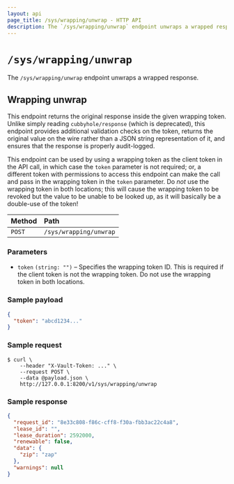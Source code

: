 ```yaml
---
layout: api
page_title: /sys/wrapping/unwrap - HTTP API
description: The `/sys/wrapping/unwrap` endpoint unwraps a wrapped response.
---
```


# `/sys/wrapping/unwrap`

The `/sys/wrapping/unwrap` endpoint unwraps a wrapped response.

## Wrapping unwrap

This endpoint returns the original response inside the given wrapping token.
Unlike simply reading `cubbyhole/response` (which is deprecated), this endpoint
provides additional validation checks on the token, returns the original value
on the wire rather than a JSON string representation of it, and ensures that the
response is properly audit-logged.

This endpoint can be used by using a wrapping token as the client token in the
API call, in which case the `token` parameter is not required; or, a different
token with permissions to access this endpoint can make the call and pass in the
wrapping token in the `token` parameter. Do _not_ use the wrapping token in both
locations; this will cause the wrapping token to be revoked but the value to be
unable to be looked up, as it will basically be a double-use of the token!

| Method | Path                   |
| :----- | :--------------------- |
| `POST` | `/sys/wrapping/unwrap` |

### Parameters

- `token` `(string: "")` – Specifies the wrapping token ID. This is required if
  the client token is not the wrapping token. Do not use the wrapping token in
  both locations.

### Sample payload

```json
{
  "token": "abcd1234..."
}
```

### Sample request

```shell-session
$ curl \
    --header "X-Vault-Token: ..." \
    --request POST \
    --data @payload.json \
    http://127.0.0.1:8200/v1/sys/wrapping/unwrap
```

### Sample response

```json
{
  "request_id": "8e33c808-f86c-cff8-f30a-fbb3ac22c4a8",
  "lease_id": "",
  "lease_duration": 2592000,
  "renewable": false,
  "data": {
    "zip": "zap"
  },
  "warnings": null
}
```
